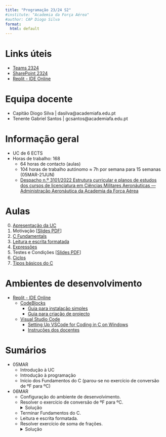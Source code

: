 ```yaml
---
title: "Programação 23/24 S2"
#institute: "Academia da Força Aérea"
#author: CAP Diogo Silva
format: 
  html: default
---
```


# Links úteis

- [Teams 2324](https://teams.microsoft.com/l/channel/19%3aUhGoWvUxizl9VFmhtzmIyRbgLj1HeLzirn8GHJq19Io1%40thread.tacv2/General?groupId=de6239b3-e0f6-426e-a3ab-e8646f1f232b&tenantId=134d2a6d-3191-4c4a-a80b-1b18cb5bdba1)
- [SharePoint 2324](https://academiafaedupt.sharepoint.com/sites/PROG2324/Documentos%20Partilhados)
- [Replit - IDE Online](https://replit.com/)


# Equipa docente

- Capitão Diogo Silva | dasilva@academiafa.edu.pt
- Tenente Gabriel Santos | gcsantos@academiafa.edu.pt

# Informação geral

- UC de 6 ECTS
- Horas de trabalho: 168
  - 64 horas de contacto (aulas)
  - 104 horas de trabalho autónomo $\approx$ 7h por semana para 15 semanas (05MAR-21JUN)
  - [Despacho n.º 3101/2022 Estrutura curricular e planos de estudos dos cursos de licenciatura em Ciências Militares
Aeronáuticas — Administração Aeronáutica da Academia da Força Aérea](https://files.dre.pt/gratuitos/2s/2022/03/2S051A0000S00.pdf#page=75){target="_blank"}


# Aulas

0. [Apresentação da UC](lectures/01_course_intro.qmd)
1. Motivação [[Slides PDF](pdf/01_motivacao.pdf){target="_blank"}]
2. [C Fundamentals](lectures/2_fundamentals.html)
3. [Leitura e escrita formatada](lectures/3_formated_io.qmd)
4. [Expressões](lectures/4_expressions.qmd)
5. Testes e Condições [[Slides PDF](pdf/03_testes_condicoes.pptx.pdf){target="_blank"}]
6. [Ciclos](lectures/06_ciclos.qmd)
7. [Tipos básicos do C](lectures/7_basic_types.qmd)
<!--78. [Funções](lectures/08_funcoes.md)
9. [Arrays](lectures/09_arrays.md)
10. [Strings](lectures/10_strings.md)
11. [Apontadores](lectures/11_pointer.md)
12. [Struct](lectures/12_struct.md)
13. [Ficheiros](lectures/13_files.md)
14. [Memória](lectures/14_memoria.md)
15. [Estruturas de Dados Dinâmicas](lectures/15_data_structs.qmd)
16. [Extra](#/extra) -->


<!-- ---

# Labs 22/23

- [Lab 1](markdown/labs/2223/lab1_funcoes/lab1_navigation.html)
- [Lab 2](markdown/labs/2223/lab2_array/lab2_stats.html)
- [Lab 3](markdown/labs/2223/lab3_file_struct/lab3.html)
- [Lab 4](markdown/labs/2223/lab4_dynamic_data_structures/lab4_encrypted.html)

---

# Projectos 22/23

- [SIGIF](markdown/projects/2223/enunciado_frota.html)
- [SIGIT](markdown/projects/2223/enunciado_tripulacao.html)
- [SIGA](markdown/projects/2223/enunciado_ativos.html) -->



# Ambientes de desenvolvimento

- [Replit - IDE Online](https://replit.com/)
  - [CodeBlocks](https://www.codeblocks.org/)
    - [Guia para instalação simples](lectures/p01_codeblocks.qmd)
    - [Guia para criação de projecto](/pdf/P01%20-%20Code%20Blocks.pdf){target="_blank"}

  - [Visual Studio Code](https://code.visualstudio.com/)
    - [Setting Up VSCode for Coding in C on Windows ](https://www.youtube.com/watch?v=HiyfEbbCWT4)
    - [Instruções dos docentes](exercises/instalar_compilador_vscode_2.htm){target="_blank"}


# Sumários

- 05MAR
  - Introdução à UC
  - Introdução à programação
  - Início dos Fundamentos do C (parou-se no exercício de conversão de ºF para ºC)
- 06MAR
  - Configuração do ambiente de desenvolvimento.
  - Resolver o exercício de conversão de ºF para ºC. <details><summary>Solução</summary>
    ```c
    #include <stdio.h>
    #include <stdlib.h>
    #include <locale.h>
    /*
    Enunciado
    Receber uma temperatura em ºF do utilizador (número real),
    e devolver a conversão para ºC.
    */

    int main()
    {
        float f,c;
        setlocale(LC_ALL, "");
        printf("\aIntroduza temperatura em ºF:");
        scanf("%f", &f);
        c = (f - 32) * 5 / 9;
        printf("Resultado em ºC=%f\n",c);
        return 0;
    }
    ```
    </details>

  - Terminar Fundamentos do C.
  - Leitura e escrita formatada.
  - Resolver exercício de soma de frações. <details><summary>Solução</summary>
    ```c
    /*
    Enunciado
    Receber 2 frações. Mostrar o resultado da soma em forma de fração e em decimal.
    */
    #include <stdio.h>
    #include <stdlib.h>
    #include <locale.h>
    int main()
    {
        int n1,d1,n2,d2,nf,df;
        float res;
        setlocale(LC_ALL, "");
        printf("Fração 1:");
        scanf("%d/%d", &n1, &d1);
        printf("Fração 2:");
        scanf("%d/%d", &n2, &d2);

        printf("fração 1: %d/%d", n1, d1);
        printf("fração 2: %d/%d", n2, d2);
        
        nf = n1*d2 + n2*d1;
        df = d1 * d2;
        res = nf * 1.0 / df;
        printf("Fração final: %d/%d = %f", nf, df, res);
        return 0;
    }
    ```
    </details>
